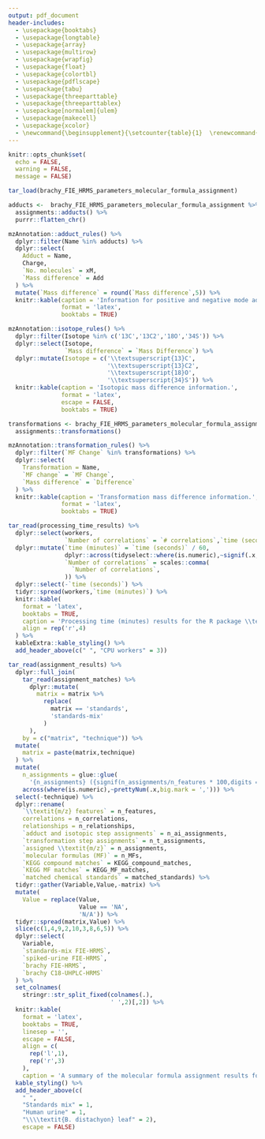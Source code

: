 ```yaml
---
output: pdf_document
header-includes:
  - \usepackage{booktabs}
  - \usepackage{longtable}
  - \usepackage{array}
  - \usepackage{multirow}
  - \usepackage{wrapfig}
  - \usepackage{float}
  - \usepackage{colortbl}
  - \usepackage{pdflscape}
  - \usepackage{tabu}
  - \usepackage{threeparttable}
  - \usepackage{threeparttablex}
  - \usepackage[normalem]{ulem}
  - \usepackage{makecell}
  - \usepackage{xcolor}
  - \newcommand{\beginsupplement}{\setcounter{table}{1}  \renewcommand{\thetable}{S\arabic{table}}}
---
```


```r
knitr::opts_chunk$set(
  echo = FALSE,
  warning = FALSE,
  message = FALSE)
```

\beginsupplement

```r
tar_load(brachy_FIE_HRMS_parameters_molecular_formula_assignment)

adducts <-  brachy_FIE_HRMS_parameters_molecular_formula_assignment %>% 
  assignments::adducts() %>% 
  purrr::flatten_chr()

mzAnnotation::adduct_rules() %>% 
  dplyr::filter(Name %in% adducts) %>% 
  dplyr::select(
    Adduct = Name,
    Charge,
    `No. molecules` = xM,
    `Mass difference` = Add
  ) %>% 
  mutate(`Mass difference` = round(`Mass difference`,5)) %>% 
  knitr::kable(caption = 'Information for positive and negative mode adducts used for calculating ionisation products.',
               format = 'latex',
               booktabs = TRUE)
```

```r
mzAnnotation::isotope_rules() %>% 
  dplyr::filter(Isotope %in% c('13C','13C2','18O','34S')) %>% 
  dplyr::select(Isotope,
                `Mass difference` = `Mass Difference`) %>%
  dplyr::mutate(Isotope = c('\\textsuperscript{13}C',
                            '\\textsuperscript{13}C2',
                            '\\textsuperscript{18}O',
                            '\\textsuperscript{34}S')) %>% 
  knitr::kable(caption = 'Isotopic mass difference information.',
               format = 'latex',
               escape = FALSE,
               booktabs = TRUE)
```

```r
transformations <- brachy_FIE_HRMS_parameters_molecular_formula_assignment %>% 
  assignments::transformations()

mzAnnotation::transformation_rules() %>% 
  dplyr::filter(`MF Change` %in% transformations) %>% 
  dplyr::select(
    Transformation = Name,
    `MF change` = `MF Change`,
    `Mass difference` = `Difference`
  ) %>% 
  knitr::kable(caption = 'Transformation mass difference information.',
               format = 'latex',
               booktabs = TRUE)
```

```r
tar_read(processing_time_results) %>% 
  dplyr::select(workers,
                `Number of correlations` = `# correlations`,`time (seconds)`) %>% 
  dplyr::mutate(`time (minutes)` = `time (seconds)` / 60,
                dplyr::across(tidyselect::where(is.numeric),~signif(.x,digits = 3)),
                `Number of correlations` = scales::comma(
                  `Number of correlations`,
                )) %>% 
  dplyr::select(-`time (seconds)`) %>% 
  tidyr::spread(workers,`time (minutes)`) %>% 
  knitr::kable(
    format = 'latex',
    booktabs = TRUE,
    caption = 'Processing time (minutes) results for the R package \\textit{assignments}. Feature \\textit{m/z} were used from spiked urine matrix and the numbers of correlations limited by using the correlations with the highest absolute coefficients up to the designated number. Molecular formula assignment was then performed across the range of numbers of central processing unit (CPU) workers.',
    align = rep('r',4)
  ) %>% 
  kableExtra::kable_styling() %>% 
  add_header_above(c(" ", "CPU workers" = 3))
```

```r
tar_read(assignment_results) %>%
  dplyr::full_join(
    tar_read(assignment_matches) %>% 
      dplyr::mutate(
        matrix = matrix %>% 
          replace(
            matrix == 'standards',
            'standards-mix'
          )
      ), 
    by = c("matrix", "technique")) %>% 
  mutate(
    matrix = paste(matrix,technique)
  ) %>%
  mutate(
    n_assignments = glue::glue(
      '{n_assignments} ({signif(n_assignments/n_features * 100,digits = 3)}\\%)'),
    across(where(is.numeric),~prettyNum(.x,big.mark = ','))) %>%
  select(-technique) %>% 
  dplyr::rename(
    `\\textit{m/z} features` = n_features,
    correlations = n_correlations,
    relationships = n_relationships,
    `adduct and isotopic step assignments` = n_ai_assignments,
    `transformation step assignments` = n_t_assignments,
    `assigned \\textit{m/z}` = n_assignments,
    `molecular formulas (MF)` = n_MFs,
    `KEGG compound matches` = KEGG_compound_matches,
    `KEGG MF matches` = KEGG_MF_matches,
    `matched chemical standards` = matched_standards) %>% 
  tidyr::gather(Variable,Value,-matrix) %>% 
  mutate(
    Value = replace(Value,
                    Value == 'NA',
                    'N/A')) %>% 
  tidyr::spread(matrix,Value) %>% 
  slice(c(1,4,9,2,10,3,8,6,5)) %>%
  dplyr::select(
    Variable,
    `standards-mix FIE-HRMS`,
    `spiked-urine FIE-HRMS`,
    `brachy FIE-HRMS`,
    `brachy C18-UHPLC-HRMS`
  ) %>% 
  set_colnames(
    stringr::str_split_fixed(colnames(.),
                             ' ',2)[,2]) %>% 
  knitr::kable(
    format = 'latex',
    booktabs = TRUE,
    linesep = '',
    escape = FALSE,
    align = c(
      rep('l',1),
      rep('r',3)
    ),
    caption = 'A summary of the molecular formula assignment results for the example sample matrices. The number of matched chemical standards is given as the number of unique molecular formulas.') %>%
  kable_styling() %>%
  add_header_above(c(
    " ",
    "Standards mix" = 1,
    "Human urine" = 1,
    "\\\\textit{B. distachyon} leaf" = 2),
    escape = FALSE)
```

